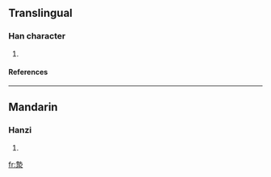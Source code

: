 ==Translingual==
===Han character===
{{Han char|rn=85|rad=水|as=11|sn=14|four=|canj=土戈水 (GIE)}}
# {{defn|Han|sort=水11}}
====References====
{{Han ref|kx=0645.150|dkj=18122|dj=1054.080|hdz=31711.130|uh=6F10|ud=28432}}

----
==Mandarin==
===Hanzi===
{{cmn-hanzi|pin=[[yàn]] ([[yan4]]), [[zhí]] ([[zhi2]])|wg=yen<sup>4</sup>, chih<sup>2</sup>}}
# {{defn|Mandarin}}

[[fr:漐]]